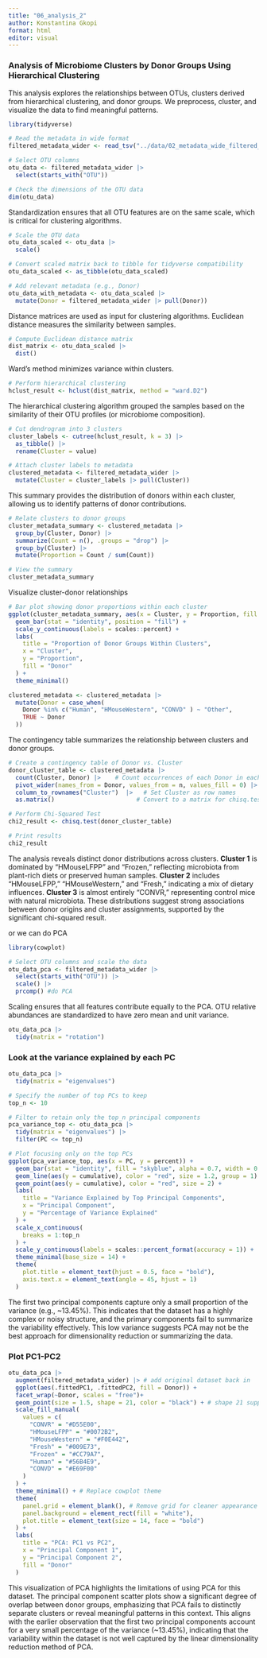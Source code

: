 ```yaml
---
title: "06_analysis_2"
author: Konstantina Gkopi
format: html
editor: visual
---
```


### Analysis of Microbiome Clusters by Donor Groups Using Hierarchical Clustering

This analysis explores the relationships between OTUs, clusters derived from hierarchical clustering, and donor groups. We preprocess, cluster, and visualize the data to find meaningful patterns.

```r
library(tidyverse)

```

```r
# Read the metadata in wide format
filtered_metadata_wider <- read_tsv("../data/02_metadata_wide_filtered_label.tsv")

```

```r
# Select OTU columns
otu_data <- filtered_metadata_wider |>
  select(starts_with("OTU"))

# Check the dimensions of the OTU data
dim(otu_data)

```

Standardization ensures that all OTU features are on the same scale, which is critical for clustering algorithms.

```r
# Scale the OTU data
otu_data_scaled <- otu_data |> 
  scale()

# Convert scaled matrix back to tibble for tidyverse compatibility
otu_data_scaled <- as_tibble(otu_data_scaled)

```

```r
# Add relevant metadata (e.g., Donor)
otu_data_with_metadata <- otu_data_scaled |>
  mutate(Donor = filtered_metadata_wider |> pull(Donor))
```

Distance matrices are used as input for clustering algorithms. Euclidean distance measures the similarity between samples.

```r
# Compute Euclidean distance matrix
dist_matrix <- otu_data_scaled |>
  dist()

```

Ward's method minimizes variance within clusters.

```r
# Perform hierarchical clustering
hclust_result <- hclust(dist_matrix, method = "ward.D2")

```

The hierarchical clustering algorithm grouped the samples based on the similarity of their OTU profiles (or microbiome composition).

```r
# Cut dendrogram into 3 clusters
cluster_labels <- cutree(hclust_result, k = 3) |>
  as_tibble() |>
  rename(Cluster = value)

# Attach cluster labels to metadata
clustered_metadata <- filtered_metadata_wider |> 
  mutate(Cluster = cluster_labels |> pull(Cluster))

```

This summary provides the distribution of donors within each cluster, allowing us to identify patterns of donor contributions.

```r
# Relate clusters to donor groups
cluster_metadata_summary <- clustered_metadata |>
  group_by(Cluster, Donor) |>
  summarize(Count = n(), .groups = "drop") |>
  group_by(Cluster) |>
  mutate(Proportion = Count / sum(Count))

# View the summary
cluster_metadata_summary


```

Visualize cluster-donor relationships

```r
# Bar plot showing donor proportions within each cluster
ggplot(cluster_metadata_summary, aes(x = Cluster, y = Proportion, fill = Donor)) +
  geom_bar(stat = "identity", position = "fill") +
  scale_y_continuous(labels = scales::percent) +
  labs(
    title = "Proportion of Donor Groups Within Clusters",
    x = "Cluster",
    y = "Proportion",
    fill = "Donor"
  ) +
  theme_minimal()

```

```r
clustered_metadata <- clustered_metadata |>
  mutate(Donor = case_when(
    Donor %in% c("Human", "HMouseWestern", "CONVD" ) ~ "Other",
    TRUE ~ Donor
  ))

```

The contingency table summarizes the relationship between clusters and donor groups.

```r
# Create a contingency table of Donor vs. Cluster
donor_cluster_table <- clustered_metadata |>
  count(Cluster, Donor) |>    # Count occurrences of each Donor in each Cluster
  pivot_wider(names_from = Donor, values_from = n, values_fill = 0) |> 
  column_to_rownames("Cluster")  |>   # Set Cluster as row names
  as.matrix()                       # Convert to a matrix for chisq.test

# Perform Chi-Squared Test
chi2_result <- chisq.test(donor_cluster_table)

# Print results
chi2_result

```

The analysis reveals distinct donor distributions across clusters. **Cluster 1** is dominated by "HMouseLFPP" and "Frozen," reflecting microbiota from plant-rich diets or preserved human samples. **Cluster 2** includes "HMouseLFPP," "HMouseWestern," and "Fresh," indicating a mix of dietary influences. **Cluster 3** is almost entirely "CONVR," representing control mice with natural microbiota. These distributions suggest strong associations between donor origins and cluster assignments, supported by the significant chi-squared result.

or we can do PCA

```r
library(cowplot)
```

```r
# Select OTU columns and scale the data
otu_data_pca <- filtered_metadata_wider |>
  select(starts_with("OTU")) |>
  scale() |>
  prcomp() #do PCA

```

Scaling ensures that all features contribute equally to the PCA. OTU relative abundances are standardized to have zero mean and unit variance.

```r
otu_data_pca |>
  tidy(matrix = "rotation")
```

### Look at the variance explained by each PC

```r
otu_data_pca |>
  tidy(matrix = "eigenvalues")
```

```r
# Specify the number of top PCs to keep
top_n <- 10

# Filter to retain only the top_n principal components
pca_variance_top <- otu_data_pca |>
  tidy(matrix = "eigenvalues") |> 
  filter(PC <= top_n)

# Plot focusing only on the top PCs
ggplot(pca_variance_top, aes(x = PC, y = percent)) +
  geom_bar(stat = "identity", fill = "skyblue", alpha = 0.7, width = 0.8) +
  geom_line(aes(y = cumulative), color = "red", size = 1.2, group = 1) +
  geom_point(aes(y = cumulative), color = "red", size = 2) +
  labs(
    title = "Variance Explained by Top Principal Components",
    x = "Principal Component",
    y = "Percentage of Variance Explained"
  ) +
  scale_x_continuous(
    breaks = 1:top_n
  ) +
  scale_y_continuous(labels = scales::percent_format(accuracy = 1)) +
  theme_minimal(base_size = 14) +
  theme(
    plot.title = element_text(hjust = 0.5, face = "bold"),
    axis.text.x = element_text(angle = 45, hjust = 1)
  )

```

The first two principal components capture only a small proportion of the variance (e.g., \~13.45%). This indicates that the dataset has a highly complex or noisy structure, and the primary components fail to summarize the variability effectively. This low variance suggests PCA may not be the best approach for dimensionality reduction or summarizing the data.

### Plot PC1-PC2

```r
otu_data_pca |>
  augment(filtered_metadata_wider) |> # add original dataset back in
  ggplot(aes(.fittedPC1, .fittedPC2, fill = Donor)) + 
  facet_wrap(~Donor, scales = "free")+
  geom_point(size = 1.5, shape = 21, color = "black") + # shape 21 supports fill aesthetic
  scale_fill_manual(
    values = c(
      "CONVR" = "#D55E00",
      "HMouseLFPP" = "#0072B2",
      "HMouseWestern" = "#F0E442",
      "Fresh" = "#009E73",
      "Frozen" = "#CC79A7",
      "Human" = "#56B4E9",
      "CONVD" = "#E69F00"
    )
  ) +
  theme_minimal() + # Replace cowplot theme
  theme(
    panel.grid = element_blank(), # Remove grid for cleaner appearance
    panel.background = element_rect(fill = "white"),
    plot.title = element_text(size = 14, face = "bold")
  ) +
  labs(
    title = "PCA: PC1 vs PC2",
    x = "Principal Component 1",
    y = "Principal Component 2",
    fill = "Donor"
  )

```

This visualization of PCA highlights the limitations of using PCA for this dataset. The principal component scatter plots show a significant degree of overlap between donor groups, emphasizing that PCA fails to distinctly separate clusters or reveal meaningful patterns in this context. This aligns with the earlier observation that the first two principal components account for a very small percentage of the variance (\~13.45%), indicating that the variability within the dataset is not well captured by the linear dimensionality reduction method of PCA.
